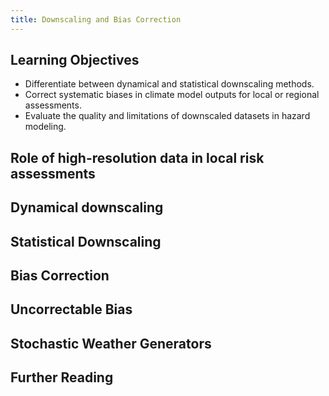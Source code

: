 ```yaml
---
title: Downscaling and Bias Correction
---
```


## Learning Objectives {.unnumbered}

- Differentiate between dynamical and statistical downscaling methods.
- Correct systematic biases in climate model outputs for local or regional assessments.
- Evaluate the quality and limitations of downscaled datasets in hazard modeling.

## Role of high-resolution data in local risk assessments

## Dynamical downscaling

## Statistical Downscaling

## Bias Correction

## Uncorrectable Bias

## Stochastic Weather Generators

## Further Reading

